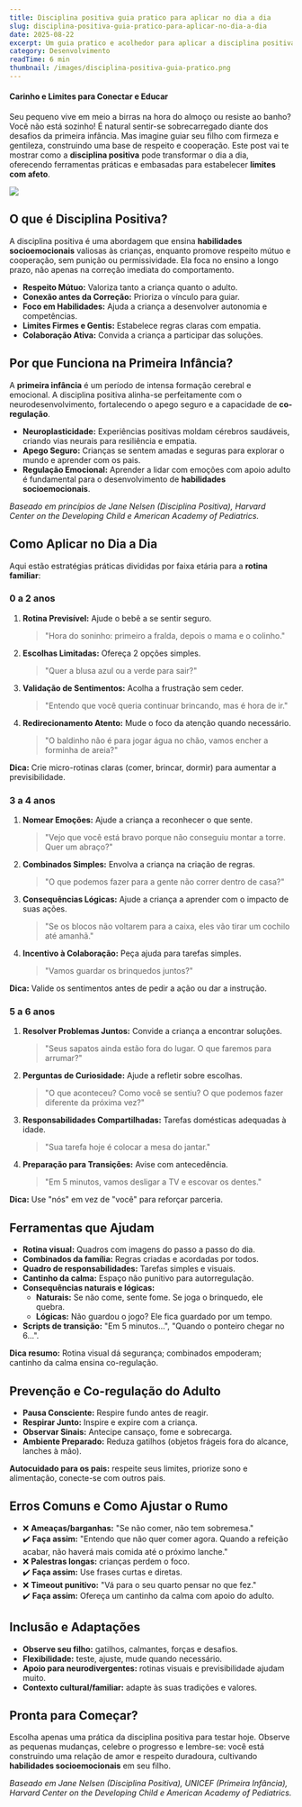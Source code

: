 ```yaml
---
title: Disciplina positiva guia pratico para aplicar no dia a dia
slug: disciplina-positiva-guia-pratico-para-aplicar-no-dia-a-dia
date: 2025-08-22
excerpt: Um guia pratico e acolhedor para aplicar a disciplina positiva nas rotinas da primeira infancia, com passos simples, exemplos de falas e base cientifica. Ideal para familias e educadores que buscam limites com afeto no dia a dia.
category: Desenvolvimento
readTime: 6 min
thumbnail: /images/disciplina-positiva-guia-pratico.png
---
```


#### Carinho e Limites para Conectar e Educar

Seu pequeno vive em meio a birras na hora do almoço ou resiste ao banho? Você não está sozinho! É natural sentir-se sobrecarregado diante dos desafios da primeira infância. Mas imagine guiar seu filho com firmeza e gentileza, construindo uma base de respeito e cooperação. Este post vai te mostrar como a **disciplina positiva** pode transformar o dia a dia, oferecendo ferramentas práticas e embasadas para estabelecer **limites com afeto**.

<img src="/images/disciplina-positiva-guia-pratico.png" />

## O que é Disciplina Positiva?

A disciplina positiva é uma abordagem que ensina **habilidades socioemocionais** valiosas às crianças, enquanto promove respeito mútuo e cooperação, sem punição ou permissividade. Ela foca no ensino a longo prazo, não apenas na correção imediata do comportamento.

- **Respeito Mútuo:** Valoriza tanto a criança quanto o adulto.
- **Conexão antes da Correção:** Prioriza o vínculo para guiar.
- **Foco em Habilidades:** Ajuda a criança a desenvolver autonomia e competências.
- **Limites Firmes e Gentis:** Estabelece regras claras com empatia.
- **Colaboração Ativa:** Convida a criança a participar das soluções.

## Por que Funciona na Primeira Infância?

A **primeira infância** é um período de intensa formação cerebral e emocional. A disciplina positiva alinha-se perfeitamente com o neurodesenvolvimento, fortalecendo o apego seguro e a capacidade de **co-regulação**.

- **Neuroplasticidade:** Experiências positivas moldam cérebros saudáveis, criando vias neurais para resiliência e empatia.
- **Apego Seguro:** Crianças se sentem amadas e seguras para explorar o mundo e aprender com os pais.
- **Regulação Emocional:** Aprender a lidar com emoções com apoio adulto é fundamental para o desenvolvimento de **habilidades socioemocionais**.

_Baseado em princípios de Jane Nelsen (Disciplina Positiva), Harvard Center on the Developing Child e American Academy of Pediatrics._

## Como Aplicar no Dia a Dia

Aqui estão estratégias práticas divididas por faixa etária para a **rotina familiar**:

### 0 a 2 anos
1. **Rotina Previsível:** Ajude o bebê a se sentir seguro.  
   > "Hora do soninho: primeiro a fralda, depois o mama e o colinho."
2. **Escolhas Limitadas:** Ofereça 2 opções simples.  
   > "Quer a blusa azul ou a verde para sair?"
3. **Validação de Sentimentos:** Acolha a frustração sem ceder.  
   > "Entendo que você queria continuar brincando, mas é hora de ir."
4. **Redirecionamento Atento:** Mude o foco da atenção quando necessário.  
   > "O baldinho não é para jogar água no chão, vamos encher a forminha de areia?"

**Dica:** Crie micro-rotinas claras (comer, brincar, dormir) para aumentar a previsibilidade.

### 3 a 4 anos
1. **Nomear Emoções:** Ajude a criança a reconhecer o que sente.  
   > "Vejo que você está bravo porque não conseguiu montar a torre. Quer um abraço?"
2. **Combinados Simples:** Envolva a criança na criação de regras.  
   > "O que podemos fazer para a gente não correr dentro de casa?"
3. **Consequências Lógicas:** Ajude a criança a aprender com o impacto de suas ações.  
   > "Se os blocos não voltarem para a caixa, eles vão tirar um cochilo até amanhã."
4. **Incentivo à Colaboração:** Peça ajuda para tarefas simples.  
   > "Vamos guardar os brinquedos juntos?"

**Dica:** Valide os sentimentos antes de pedir a ação ou dar a instrução.

### 5 a 6 anos
1. **Resolver Problemas Juntos:** Convide a criança a encontrar soluções.  
   > "Seus sapatos ainda estão fora do lugar. O que faremos para arrumar?"
2. **Perguntas de Curiosidade:** Ajude a refletir sobre escolhas.  
   > "O que aconteceu? Como você se sentiu? O que podemos fazer diferente da próxima vez?"
3. **Responsabilidades Compartilhadas:** Tarefas domésticas adequadas à idade.  
   > "Sua tarefa hoje é colocar a mesa do jantar."
4. **Preparação para Transições:** Avise com antecedência.  
   > "Em 5 minutos, vamos desligar a TV e escovar os dentes."

**Dica:** Use "nós" em vez de "você" para reforçar parceria.

## Ferramentas que Ajudam

- **Rotina visual:** Quadros com imagens do passo a passo do dia.
- **Combinados da família:** Regras criadas e acordadas por todos.
- **Quadro de responsabilidades:** Tarefas simples e visuais.
- **Cantinho da calma:** Espaço não punitivo para autorregulação.
- **Consequências naturais e lógicas:**
  - **Naturais:** Se não come, sente fome. Se joga o brinquedo, ele quebra.
  - **Lógicas:** Não guardou o jogo? Ele fica guardado por um tempo.
- **Scripts de transição:** "Em 5 minutos...", "Quando o ponteiro chegar no 6...".

**Dica resumo:** Rotina visual dá segurança; combinados empoderam; cantinho da calma ensina co-regulação.

## Prevenção e Co-regulação do Adulto

- **Pausa Consciente:** Respire fundo antes de reagir.
- **Respirar Junto:** Inspire e expire com a criança.
- **Observar Sinais:** Antecipe cansaço, fome e sobrecarga.
- **Ambiente Preparado:** Reduza gatilhos (objetos frágeis fora do alcance, lanches à mão).

**Autocuidado para os pais:** respeite seus limites, priorize sono e alimentação, conecte-se com outros pais.

## Erros Comuns e Como Ajustar o Rumo

- ❌ **Ameaças/barganhas:** "Se não comer, não tem sobremesa."  
  ✔️ **Faça assim:** "Entendo que não quer comer agora. Quando a refeição acabar, não haverá mais comida até o próximo lanche."
- ❌ **Palestras longas:** crianças perdem o foco.  
  ✔️ **Faça assim:** Use frases curtas e diretas.
- ❌ **Timeout punitivo:** "Vá para o seu quarto pensar no que fez."  
  ✔️ **Faça assim:** Ofereça um cantinho da calma com apoio do adulto.

## Inclusão e Adaptações

- **Observe seu filho:** gatilhos, calmantes, forças e desafios.
- **Flexibilidade:** teste, ajuste, mude quando necessário.
- **Apoio para neurodivergentes:** rotinas visuais e previsibilidade ajudam muito.
- **Contexto cultural/familiar:** adapte às suas tradições e valores.

## Pronta para Começar?

Escolha apenas uma prática da disciplina positiva para testar hoje. Observe as pequenas mudanças, celebre o progresso e lembre-se: você está construindo uma relação de amor e respeito duradoura, cultivando **habilidades socioemocionais** em seu filho.

_Baseado em Jane Nelsen (Disciplina Positiva), UNICEF (Primeira Infância), Harvard Center on the Developing Child e American Academy of Pediatrics._
